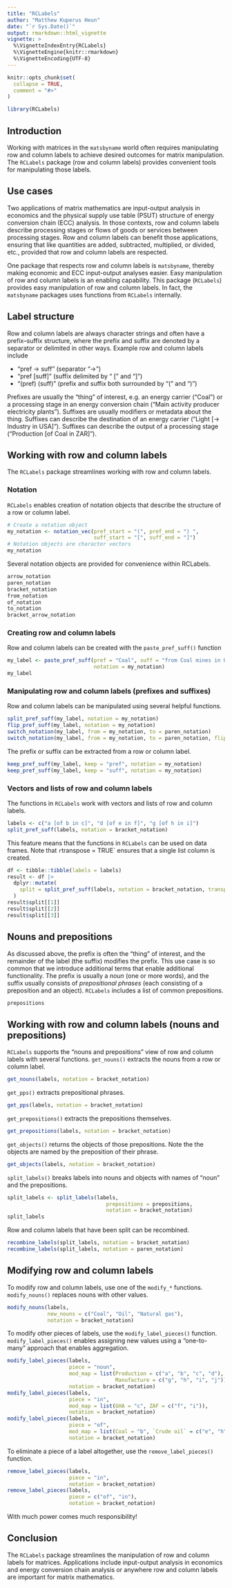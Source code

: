 ```yaml
---
title: "RCLabels"
author: "Matthew Kuperus Heun"
date: "`r Sys.Date()`"
output: rmarkdown::html_vignette
vignette: >
  %\VignetteIndexEntry{RCLabels}
  %\VignetteEngine{knitr::rmarkdown}
  %\VignetteEncoding{UTF-8}
---
```


```r
knitr::opts_chunk$set(
  collapse = TRUE,
  comment = "#>"
)
```

```r
library(RCLabels)
```

## Introduction

Working with matrices in the `matsbyname` world
often requires manipulating row and column labels 
to achieve desired outcomes for matrix manipulation.
The `RCLabels` package (row and column labels)
provides convenient tools for manipulating those labels.


## Use cases

Two applications of matrix mathematics are 
input-output analysis in economics and
the physical supply use table (PSUT) structure 
of energy conversion chain (ECC) analysis.
In those contexts, 
row and column labels describe processing stages or
flows of goods or services between processing stages.
Row and column labels can benefit those applications,
ensuring that like quantities are added, subtracted, multiplied, or divided, etc.,
provided that row and column labels are respected.

One package that respects row and column labels is `matsbyname`,
thereby making economic and ECC input-output analyses easier.
Easy manipulation of row and column labels
is an enabling capability.
This package (`RCLabels`) provides easy manipulation of row and column labels.
In fact, the `matsbyname` packages uses functions from `RCLabels` internally.


## Label structure

Row and column labels are always character strings and
often have a prefix--suffix structure, 
where the prefix and suffix are denoted by a separator
or delimited in other ways.
Example row and column labels include

* "pref -> suff" (separator "->")
* "pref [suff]" (suffix delimited by “ [” and “]”)
* "(pref) (suff)" (prefix and suffix both surrounded by “(” and “)”)

Prefixes are usually the "thing" of interest, e.g.
an energy carrier ("Coal") or 
a processing stage in an energy conversion chain
("Main activity producer electricity plants"). 
Suffixes are usually modifiers or metadata about the thing.
Suffixes can describe the destination of an energy carrier 
("Light [-> Industry in USA]").
Suffixes can describe the output of a processing stage 
("Production [of Coal in ZAR]"). 


## Working with row and column labels

The `RCLabels` package streamlines working with row and column labels.


### Notation

`RCLabels` enables creation of notation objects that describe the structure 
of a row or column label.

```r
# Create a notation object
my_notation <- notation_vec(pref_start = "(", pref_end = ") ",
                            suff_start = "[", suff_end = "]")
# Notation objects are character vectors
my_notation
```

Several notation objects are provided for convenience within RCLabels.

```r
arrow_notation
paren_notation
bracket_notation
from_notation
of_notation
to_notation
bracket_arrow_notation
```


### Creating row and column labels

Row and column labels can be created with the `paste_pref_suff()` function

```r
my_label <- paste_pref_suff(pref = "Coal", suff = "from Coal mines in USA", 
                            notation = my_notation)
my_label
```


### Manipulating row and column labels (prefixes and suffixes)

Row and column labels can be manipulated using several helpful functions.

```r
split_pref_suff(my_label, notation = my_notation)
flip_pref_suff(my_label, notation = my_notation)
switch_notation(my_label, from = my_notation, to = paren_notation)
switch_notation(my_label, from = my_notation, to = paren_notation, flip = TRUE)
```

The prefix or suffix can be extracted from a row or column label.

```r
keep_pref_suff(my_label, keep = "pref", notation = my_notation)
keep_pref_suff(my_label, keep = "suff", notation = my_notation)
```


### Vectors and lists of row and column labels

The functions in `RCLabels` work with vectors and lists of row and column labels.

```r
labels <- c("a [of b in c]", "d [of e in f]", "g [of h in i]")
split_pref_suff(labels, notation = bracket_notation)
```

This feature means that the functions in `RCLabels` can be used on data frames.
Note that `r `transpose = TRUE` ensures that a single list
column is created.

```r
df <- tibble::tibble(labels = labels)
result <- df |> 
  dplyr::mutate(
    split = split_pref_suff(labels, notation = bracket_notation, transpose = TRUE)
  )
result$split[[1]]
result$split[[2]]
result$split[[3]]
```


## Nouns and prepositions

As discussed above, the prefix is often the "thing" of interest, and
the remainder of the label (the suffix) modifies the prefix.
This use case is so common that we introduce additional terms 
that enable additional functionality.
The prefix is usually a _noun_ (one or more words), and
the suffix usually consists of _prepositional phrases_
(each consisting of a preposition and an object).
`RCLabels` includes a list of common prepositions.

```r
prepositions
```


## Working with row and column labels (nouns and prepositions)

`RCLabels` supports the "nouns and prepositions" view
of row and column labels 
with several functions.
`get_nouns()` extracts the nouns from a row or column label.

```r
get_nouns(labels, notation = bracket_notation)
```

`get_pps()` extracts prepositional phrases.

```r
get_pps(labels, notation = bracket_notation)
```

`get_prepositions()` extracts the prepositions themselves.

```r
get_prepositions(labels, notation = bracket_notation)
```

`get_objects()` returns the objects of those prepositions.
Note the the objects are named by the preposition of their phrase.

```r
get_objects(labels, notation = bracket_notation)
```

`split_labels()` breaks labels into nouns and objects with names
of "noun" and the prepositions.

```r
split_labels <- split_labels(labels, 
                                prepositions = prepositions, 
                                notation = bracket_notation)
split_labels
```

Row and column labels that have been split can be recombined.

```r
recombine_labels(split_labels, notation = bracket_notation)
recombine_labels(split_labels, notation = paren_notation)
```


## Modifying row and column labels

To modify row and column labels, use one of the `modify_*` functions.
`modify_nouns()` replaces nouns with other values.

```r
modify_nouns(labels, 
             new_nouns = c("Coal", "Oil", "Natural gas"), 
             notation = bracket_notation)
```

To modify other pieces of labels, use the `modify_label_pieces()` function.
`modify_label_pieces()` enables assigning new values using a "one-to-many" approach
that enables aggregation.

```r
modify_label_pieces(labels, 
                    piece = "noun", 
                    mod_map = list(Production = c("a", "b", "c", "d"),
                                   Manufacture = c("g", "h", "i", "j")), 
                    notation = bracket_notation)
modify_label_pieces(labels, 
                    piece = "in", 
                    mod_map = list(GHA = "c", ZAF = c("f", "i")), 
                    notation = bracket_notation)
modify_label_pieces(labels, 
                    piece = "of", 
                    mod_map = list(Coal = "b", `Crude oil` = c("e", "h")), 
                    notation = bracket_notation)
```

To eliminate a piece of a label altogether, use the `remove_label_pieces()` function.

```r
remove_label_pieces(labels, 
                    piece = "in", 
                    notation = bracket_notation)
remove_label_pieces(labels, 
                    piece = c("of", "in"), 
                    notation = bracket_notation)
```

With much power comes much responsibility!


## Conclusion

The `RCLabels` package streamlines the manipulation of row and column labels 
for matrices. 
Applications include input-output analysis in economics and energy conversion chain analysis
or anywhere row and column labels are important for matrix mathematics.
